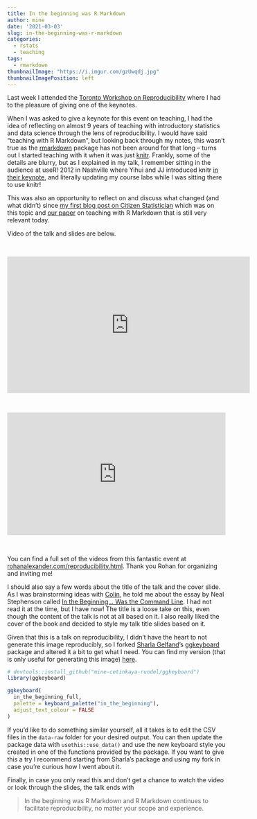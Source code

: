 ```yaml
---
title: In the beginning was R Markdown
author: mine
date: '2021-03-03'
slug: in-the-beginning-was-r-markdown
categories:
  - rstats
  - teaching
tags: 
  - rmarkdown
thumbnailImage: "https://i.imgur.com/gzUwqdj.jpg"
thumbnailImagePosition: left
---
```


Last week I attended the [Toronto Workshop on Reproducibility](https://rohanalexander.com/reproducibility.html) where I had to the pleasure of giving one of the keynotes. 

When I was asked to give a keynote for this event on teaching, I had the idea of reflecting on almost 9 years of teaching with introductory statistics and data science through the lens of reproducibility. I would have said "teaching with R Markdown", but looking back through my notes, this wasn't true as the [rmarkdown](https://rmarkdown.rstudio.com/docs/) package has not been around for that long -- turns out I started teaching with it when it was just [knitr](https://yihui.org/knitr/). Frankly, some of the details are blurry, but as I explained in my talk, I remember sitting in the audience at useR! 2012 in Nashville where Yihui and JJ introduced knitr [in their keynote](https://slides.yihui.org/2012-knitr-RStudio.html), and literally updating my course labs while I was sitting there to use knitr!

This was also an opportunity to reflect on and discuss what changed (and what didn't) since [my first blog post on Citizen Statistician](http://www.citizen-statistician.org/2012/10/planting-seeds-of-reproducibility-with-knitr-and-markdown/) which was on this topic and [our  paper](https://escholarship.org/uc/item/90b2f5xh) on teaching with R Markdown that is still very relevant today.

Video of the talk and slides are below.

<br>

<center><iframe width="560" height="315" src="https://www.youtube.com/embed/ANH2tv2vkew" frameborder="0" allow="accelerometer; autoplay; clipboard-write; encrypted-media; gyroscope; picture-in-picture" allowfullscreen></iframe></center>

<br>

<div style="left: 0; width: 100%; height: 0; position: relative; padding-bottom: 56.1972%;"><iframe width="560" height="315" src="https://speakerdeck.com/player/6319af333f8049dbb98f0153bc53ebc4" style="border: 0; top: 0; left: 0; width: 100%; height: 100%; position: absolute;" allowfullscreen scrolling="no" allow="encrypted-media"></iframe></div>

<br>

You can find a full set of the videos from this fantastic event at [rohanalexander.com/reproducibility.html](https://rohanalexander.com/reproducibility.html). Thank you Rohan for organizing and inviting me!

I should also say a few words about the title of the talk and the cover slide. As I was brainstorming ideas with [Colin](http://www2.stat.duke.edu/~cr173/), he told me about the essay by Neal Stephenson called [In the Beginning... Was the Command Line](https://en.wikipedia.org/wiki/In_the_Beginning..._Was_the_Command_Line). I had not read it at the time, but I have now! The title is a loose take on this, even though the content of the talk is not at all based on it. I also really liked the cover of the book and decided to style my talk title slides based on it. 

Given that this is a talk on reproducibility, I didn't have the heart to not generate this image reproducibly, so I forked [Sharla Gelfand](https://sharla.party/)'s [ggkeyboard](https://github.com/sharlagelfand/ggkeyboard) package and altered it a bit to get what I need. You can find my version (that is only useful for generating this image) [here](https://github.com/mine-cetinkaya-rundel/ggkeyboard). 

```r
# devtools::install_github("mine-cetinkaya-rundel/ggkeyboard")
library(ggkeyboard)

ggkeyboard(
  in_the_beginning_full, 
  palette = keyboard_palette("in_the_beginning"), 
  adjust_text_colour = FALSE
)
```

If you'd like to do something similar yourself, all it takes is to edit the CSV files in the `data-raw` folder for your desired output. You can then update the package data with `usethis::use_data()` and use the new keyboard style you created in one of the functions provided by the package. If you want to give this a try I recommend starting from Sharla's package and using my fork in case you're curious how I went about it.

Finally, in case you only read this and don't get a chance to watch the video or look through the slides, the talk ends with

> In the beginning was R Markdown and R Markdown continues to facilitate reproducibility, 
no matter your scope and experience.
